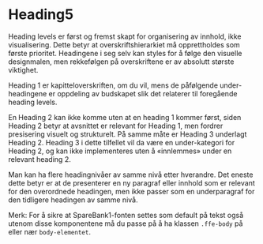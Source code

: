 
<Meta of={HeadingStories} />

# Heading5

Heading levels er først og fremst skapt for organisering av innhold, ikke visualisering. Dette betyr at overskriftshierarkiet må opprettholdes som første prioritet. Headingene i seg selv kan styles for å følge den visuelle designmalen, men rekkefølgen på overskriftene er av absolutt største viktighet.

Heading 1 er kapitteloverskriften, om du vil, mens de påfølgende under-headingene er oppdeling av budskapet slik det relaterer til foregående heading levels.

En Heading 2 kan ikke komme uten at en heading 1 kommer først, siden Heading 2 betyr at avsnittet er relevant for Heading 1, men fordrer presisering visuelt og strukturelt. På samme måte er Heading 3 underlagt Heading 2. Heading 3 i dette tilfellet vil da være en under-kategori for Heading 2, og kan ikke implementeres uten å «innlemmes» under en relevant heading 2.

Man kan ha flere headingnivåer av samme nivå etter hverandre. Det eneste dette betyr er at de presenterer en ny paragraf eller innhold som er relevant for den overordnede headingen, men ikke passer som en underparagraf for den tidligere headingen av samme nivå.

Merk: For å sikre at SpareBank1-fonten settes som default på tekst også utenom disse komponentene må du passe på å ha klassen `.ffe-body` på eller nær `body-elementet`.

<Canvas of={HeadingStories.Standard} />
<Controls of={HeadingStories.Standard} />
